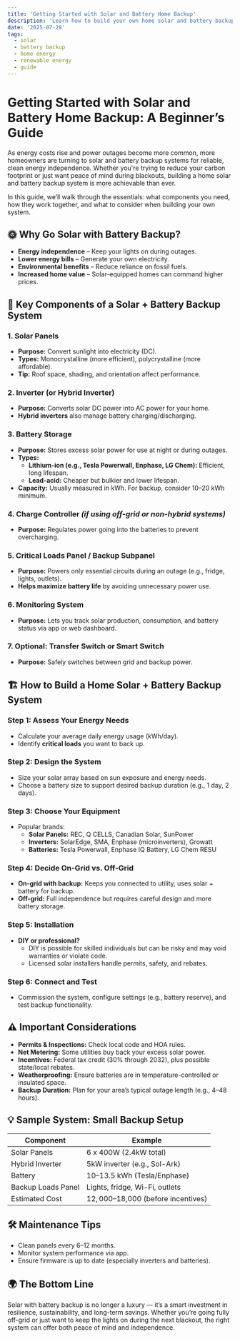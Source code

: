 ```yaml
---
title: 'Getting Started with Solar and Battery Home Backup'
description: 'Learn how to build your own home solar and battery backup system. Understand the key components, installation steps, and tips for getting started.'
date: '2025-07-28'
tags:
  - solar
  - battery backup
  - home energy
  - renewable energy
  - guide
---
```


# Getting Started with Solar and Battery Home Backup: A Beginner’s Guide

As energy costs rise and power outages become more common, more homeowners are turning to solar and battery backup systems for reliable, clean energy independence. Whether you're trying to reduce your carbon footprint or just want peace of mind during blackouts, building a home solar and battery backup system is more achievable than ever.

In this guide, we’ll walk through the essentials: what components you need, how they work together, and what to consider when building your own system.

## 🌞 Why Go Solar with Battery Backup?

- **Energy independence** – Keep your lights on during outages.
- **Lower energy bills** – Generate your own electricity.
- **Environmental benefits** – Reduce reliance on fossil fuels.
- **Increased home value** – Solar-equipped homes can command higher prices.

## 🔌 Key Components of a Solar + Battery Backup System

### 1. **Solar Panels**

- **Purpose:** Convert sunlight into electricity (DC).
- **Types:** Monocrystalline (more efficient), polycrystalline (more affordable).
- **Tip:** Roof space, shading, and orientation affect performance.

### 2. **Inverter (or Hybrid Inverter)**

- **Purpose:** Converts solar DC power into AC power for your home.
- **Hybrid inverters** also manage battery charging/discharging.

### 3. **Battery Storage**

- **Purpose:** Stores excess solar power for use at night or during outages.
- **Types:**
  - **Lithium-ion (e.g., Tesla Powerwall, Enphase, LG Chem):** Efficient, long lifespan.
  - **Lead-acid:** Cheaper but bulkier and lower lifespan.
- **Capacity:** Usually measured in kWh. For backup, consider 10–20 kWh minimum.

### 4. **Charge Controller** _(if using off-grid or non-hybrid systems)_

- **Purpose:** Regulates power going into the batteries to prevent overcharging.

### 5. **Critical Loads Panel / Backup Subpanel**

- **Purpose:** Powers only essential circuits during an outage (e.g., fridge, lights, outlets).
- **Helps maximize battery life** by avoiding unnecessary power use.

### 6. **Monitoring System**

- **Purpose:** Lets you track solar production, consumption, and battery status via app or web dashboard.

### 7. **Optional: Transfer Switch or Smart Switch**

- **Purpose:** Safely switches between grid and backup power.

## 🏗️ How to Build a Home Solar + Battery Backup System

### Step 1: Assess Your Energy Needs

- Calculate your average daily energy usage (kWh/day).
- Identify **critical loads** you want to back up.

### Step 2: Design the System

- Size your solar array based on sun exposure and energy needs.
- Choose a battery size to support desired backup duration (e.g., 1 day, 2 days).

### Step 3: Choose Your Equipment

- Popular brands:
  - **Solar Panels:** REC, Q CELLS, Canadian Solar, SunPower
  - **Inverters:** SolarEdge, SMA, Enphase (microinverters), Growatt
  - **Batteries:** Tesla Powerwall, Enphase IQ Battery, LG Chem RESU

### Step 4: Decide On-Grid vs. Off-Grid

- **On-grid with backup:** Keeps you connected to utility, uses solar + battery for backup.
- **Off-grid:** Full independence but requires careful design and more battery storage.

### Step 5: Installation

- **DIY or professional?**
  - DIY is possible for skilled individuals but can be risky and may void warranties or violate code.
  - Licensed solar installers handle permits, safety, and rebates.

### Step 6: Connect and Test

- Commission the system, configure settings (e.g., battery reserve), and test backup functionality.

## ⚠️ Important Considerations

- **Permits & Inspections:** Check local code and HOA rules.
- **Net Metering:** Some utilities buy back your excess solar power.
- **Incentives:** Federal tax credit (30% through 2032), plus possible state/local rebates.
- **Weatherproofing:** Ensure batteries are in temperature-controlled or insulated space.
- **Backup Duration:** Plan for your area’s typical outage length (e.g., 4–48 hours).

## 💡 Sample System: Small Backup Setup

| Component          | Example                             |
| ------------------ | ----------------------------------- |
| Solar Panels       | 6 x 400W (2.4kW total)              |
| Hybrid Inverter    | 5kW inverter (e.g., Sol-Ark)        |
| Battery            | 10–13.5 kWh (Tesla/Enphase)         |
| Backup Loads Panel | Lights, fridge, Wi-Fi, outlets      |
| Estimated Cost     | $12,000–$18,000 (before incentives) |

## 🛠️ Maintenance Tips

- Clean panels every 6–12 months.
- Monitor system performance via app.
- Ensure firmware is up to date (especially inverters and batteries).

## 🌍 The Bottom Line

Solar with battery backup is no longer a luxury — it’s a smart investment in resilience, sustainability, and long-term savings. Whether you’re going fully off-grid or just want to keep the lights on during the next blackout, the right system can offer both peace of mind and independence.
